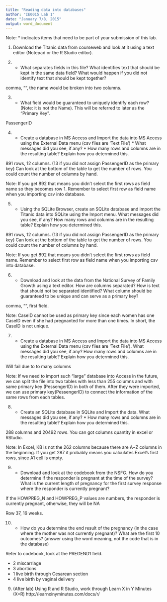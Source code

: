 ```yaml
---
title: "Reading data into databases"
author: "IE0015 Lab 1"
date: "January 7/8, 2015"
output: word_document
---
```


Note: * indicates items that need to be part of your submission of this lab.

1.  Download the Titanic data from courseweb and look at it using a text editor (Notepad or the R Studio editor).

2.  * What separates fields in this file?  What identifies text that should be kept in the same data field?  What would happen if you did not identify text that should be kept together?

comma, "", the name would be broken into two columns.

3.  * What field would be guaranteed to uniquely identify each row? (Note: it is not the Name).  This will be referred to later as the "Primary Key".

PassengerID

4.  * Create a database in MS Access and Import the data into MS Access using the External Data menu (csv files are 'Text File')  *  What messages did you see, if any? * How many rows and columns are in the resulting table?  Explain how you determined this.

891 rows, 12 columns. (13 if you did not assign PassengerID as the primary key)  Can look at the bottom of the table to get the number of rows. You could count the number of columns by hand. 

Note: If you get 892 that means you didn't select the first rows as field name so they becomes row 1. Remember to select first row as field name when you importing csv into database.

5.  *  Using the SQLite Browser, create an SQLite database and import the Titanic data into SQLite using the Import menu.   What messages did you see, if any?  How many rows and columns are in the resulting table?  Explain how you determined this.

891 rows, 12 columns. (13 if you did not assign PassengerID as the primary key)  Can look at the bottom of the table to get the number of rows. You could count the number of columns by hand. 

Note: If you get 892 that means you didn't select the first rows as field name. Remember to select first row as field name when you importing csv into database.

6.  * Download and look at the data from the National Survey of Family Growth using a text editor.  How are columns separated?  How is text that should not be separated identified? What column should be guaranteed to be unique and can serve as a primary key?

comma, "", first field.

Note: CaseID cannot be used as primary key since each women has one CaseID even if she had pregnanted for more than one times. In short, the CaseID is not unique.

7.  * Create a database in MS Access and Import the data into MS Access using the External Data menu (csv files are 'Text File').  What messages did you see, if any? How many rows and columns are in the resulting table?  Explain how you determined this.

Will fail due to to many columns

Note: If we need to import such "large" database into Access in the future, we can split the file into two tables with less than 255 columns and with same primary key (PessengerID) in both of them. After they were imported, we can use primary key(PessengerID) to connect the information of the same rows from each tables.

8.  *  Create an SQLite database in SQLite and Import the data. What messages did you see, if any? * How many rows and columns are in the resulting table?  Explain how you determined this.

288 columns and 20492 rows. You can got columns quantity in excel or RStudio.

Note: In Excel, KB is not the 262 columns because there are A~Z columns in the beginning.
      If you get 287 it probably means you calculates Excel's first rows, since A1 cell is empty.
      
9.  * Download and look at the codebook from the NSFG.  How do you determine if the responder is pregnant at the time of the survey?  What is the current length of pregnancy for the first survey response where the responder is currently pregnant?

If the HOWPREG_N and HOWPREG_P values are numbers, the responder is currently pregnant, otherwise, they will be NA

Row 37, 16 weeks.

10.  * How do you determine the end result of the pregnancy (in the case where the mother was not currently pregnant)?  What are the first 10 outcomes? (answer using the word meaning, not the code that is in the database)

Refer to codebook, look at the PREGEND1 field.

- 2 miscarriage
- 3 abortions
- 1 live birth through Cesarean section
- 4 live birth by vaginal delivery

9.  (After lab)  Using R and R Studio, work through Learn X in Y Minutes (X=R) http://learnxinyminutes.com/docs/r/
